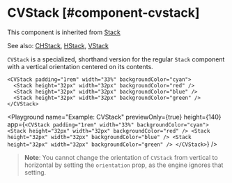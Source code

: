 
# CVStack [#component-cvstack]

This component is inherited from [Stack](./Stack.mdx)

See also: [CHStack](./CHStack.mdx), [HStack](./HStack.mdx), [VStack](./VStack.mdx)

`CVStack` is a specialized, shorthand version for the regular `Stack` component with a vertical orientation centered on its contents.

```ueml copy
<CVStack padding="1rem" width="33%" backgroundColor="cyan">
  <Stack height="32px" width="32px" backgroundColor="red" />
  <Stack height="32px" width="32px" backgroundColor="blue" />
  <Stack height="32px" width="32px" backgroundColor="green" />
</CVStack>
```

<Playground
  name="Example: CVStack"
  previewOnly={true}
  height={140}
  app={`
    <CVStack padding="1rem" width="33%" backgroundColor="cyan">
      <Stack height="32px" width="32px" backgroundColor="red" />
      <Stack height="32px" width="32px" backgroundColor="blue" />
      <Stack height="32px" width="32px" backgroundColor="green" />
    </CVStack>
  `}
/>

> **Note**: You cannot change the orientation of `CVStack` from vertical to horizontal by setting the `orientation` prop, as the engine ignores that setting.


